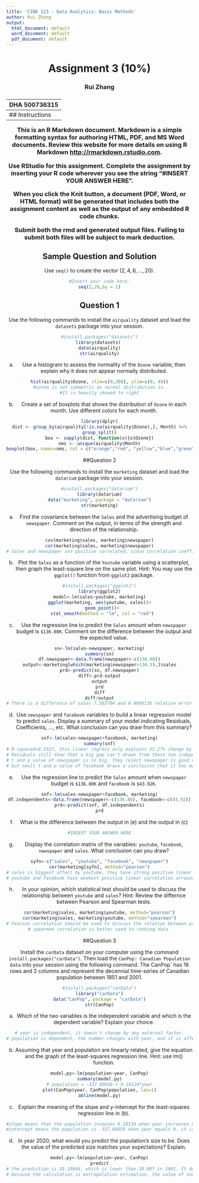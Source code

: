 ```yaml
---
title: 'CIND 123 - Data Analytics: Basic Methods'
author: Rui Zhang
output:
  html_document: default
  word_document: default
  pdf_document: default
---
```

<center> <h1> Assignment 3 (10%) </h1> </center>
<center>  <h3> Rui Zhang </h2> </center>
<center> <h3> DHA 500736315 </h2> </center>
---
## Instructions 

This is an R Markdown document. Markdown is a simple formatting syntax for authoring HTML, PDF, and MS Word documents. Review this website for more details on using R Markdown <http://rmarkdown.rstudio.com>.

Use RStudio for this assignment. Complete the assignment by inserting your R code wherever you see the string "#INSERT YOUR ANSWER HERE".

When you click the **Knit** button, a document (PDF, Word, or HTML format) will be generated that includes both the assignment content as well as the output of any embedded R code chunks.

Submit **both**  the rmd and generated output files. Failing to submit both files will be subject to mark deduction.

## Sample Question and Solution

Use `seq()` to create the vector $(2,4,6,\ldots,20)$.

```r
#Insert your code here.
seq(2,20,by = 2)
```


## Question 1

Use the following commands to install the `airquality` dataset and load the `datasets` package into your session.
```r
#install.packages("datasets")
library(datasets) 
data(airquality)
str(airquality)
```


a) Use a histogram to assess the normality of the `Ozone` variable, then explain why it does not appear normally distributed.
```r
hist(airquality$Ozone, xlim=c(0,200), ylim=c(0, 40))
#ozone is not symmetric as normal distribution is.
#It is heavily skewed to right
```

b) Create a set of boxplots that shows the distribution of `Ozone` in each month. 
Use different colors for each month.
```r
library(dplyr)
dist <- group_by(airquality[!is.na(airquality$Ozone),], Month) %>%
group_split()
box <- sapply(dist, function(x){x$Ozone})
nms <- unique(airquality$Month)
boxplot(box, names=nms, col = c("orange","red", "yellow","blue","green"), xlab="Month", ylab="Ozone")
```



##Question 2

Use the following commands to install the `marketing` dataset and load the `datarium` package into your session.
```r
#install.packages("datarium")
library(datarium)
data("marketing", package = "datarium")
str(marketing)
```

a)  Find the covariance between the `Sales` and the advertising budget of `newspaper`. Comment on the output, in terms of the strength and direction of the relationship.
```r
cov(marketing$sales, marketing$newspaper)
cor(marketing$sales, marketing$newspaper)
# Sales and newspaper are positive correlated, since correlation coefficient is 0.228, they have weak correlation
```

b) Plot the `Sales` as a function of the `Youtube` variable using a scatterplot, then graph the least-square line on the same plot. 
Hint: You may use the `ggplot()` function from `ggplot2` package. 

```r
#install.packages("ggplot2")
library(ggplot2)
model<-lm(sales~youtube, marketing)
ggplot(marketing, aes(youtube, sales))+
  geom_point()+
  stat_smooth(method = "lm", col = "red")
```

c) Use the regression line to predict the `Sales` amount when `newspaper` budget is `$136.80K`. Comment on the difference between the output and the expected value. 
```r
sn<-lm(sales~newspaper, marketing)
summary(sn)
df.newspaper<-data.frame(newspaper<-c(136.80))
output<-marketing[which(marketing$newspaper>136.5),]$sales
prd<-predict(sn, df.newspaper)
diff<-prd-output
output
prd
diff
diff/output
# There is a difference of sales 7.303704 and 0.4869136 relative error between the output and the expected value. newspaper doesn't give good estimation of sales. The t value 3.30 and p value 0.00115 of newspaper also explains that sales have little linear correlation with newspaper
```

d) Use `newspaper` and `facebook` variables to build a linear regression model to predict `sales`. Display a summary of your model indicating Residuals, Coefficients, ..., etc. What conclusion can you draw from this summary?
```r
snf<-lm(sales~newspaper+facebook, marketing)
summary(snf)
# R-squared=0.3327, this linear regress only explains 33.27% change by independent newspaper and facebook
# Residuals still show that a big gap can't drawn from these two independent varibles.
# t and p value of newspaper is so big, they reject newspaper is good varible to estimate sales
# but small t and p value of facebook draws a conclusion that it has majour influence on sales and contributes the main change of sales
```

e) Use the regression line to predict the `Sales` amount when `newspaper` budget is `$136.80K` and `facebook` is `$43.92K`.
```r
snf<-lm(sales~newspaper+facebook, marketing)
df.independents<-data.frame(newspaper<-c(136.80), facebook<-c(43.92))
prd<-predict(snf, df.independents)
prd
```

f) What is the difference between the output in (e) and the output in (c)
```r
#INSERT YOUR ANSWER HERE

```

g) Display the correlation matrix of the variables: `youtube`, `facebook`, `newspaper` and `sales`. What conclusion can you draw?
```r
syfn<-c("sales", "youtube", "facebook", "newspaper")
cor(marketing[syfn], method="pearson")
# sales is biggest affect by youtube, they have strong positive linear correlation
# youtube and facebook have weakest positive linear correlation arround 0.05480866
```

h) In your opinion, which statistical test should be used to discuss the relationship between `youtube` and `sales`?
Hint:  Review the differnce between Pearson and Spearman tests.
```r
cor(marketing$sales, marketing$youtube, method="pearson")
cor(marketing$sales, marketing$youtube, method="spearman")
# Pearson correlation should be used to discuss the relation between youtube and sales, because the data from youtube and sales are continuous numeric data.
# spearman correlation is better used to ranking data 
```


##Question 3

Install the `carData` dataset on your computer using the command `install.packages("carData")`. Then load the `CanPop: Canadian Population Data` into your session using the following command.  The CanPop` has 16 rows and 2 columns and represent the decennial time-series of Canadian population between 1851 and 2001.
```r
#install.packages("carData")
library("carData")
data("CanPop", package = "carData")
str(CanPop)
```

a) Which of the two variables is the independent variable and which is the dependent variable? Explain your choice.
```r
# year is independent, it doesn't change by any external factor.
# population is dependent, the number changes with year, and it is affected by many factors like year.
```

b) Assuming that year and population are linearly related, give the equation and the graph of the least-squares regression line.
Hint: use lm() function.
```r
model.py<-lm(population~year, CanPop)
summary(model.py)
# population = -337.09856 + 0.18134*year
plot(CanPop$year, CanPop$population, las=1)
abline(model.py)

```

c) Explain the meaning of the slope and y-intercept for the least-squares regression line in (b).
```r
#slope means that the population inceases 0.18134 when year increases one, population increasing rate is 0.18134 by year
#intercept means the population is -337.09856 when year equals 0. it is not correct, population can't be zero, that mean the prediction may not right if the predictiing data range is beyond sample data range
```

d) In year 2020, what would you predict the population's size to be.  Does the value of the predicted size matches your expectations? Explain.
```r
model.py<-lm(population~year, CanPop)
predict
# the prediction is 29.19844, which is lower than 30.007 in 2001. It doesn't match my expectation,
# because the calculation is extrapolation estimation, the value of independent variable is far from sample data. That is why the regression line fails, the range of independent variable doesn't cover the required value which is applied to prediction future value

```